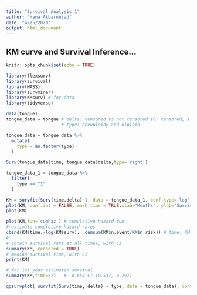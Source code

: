 ```yaml
---
title: "Survival Analysis 1"
author: "Hana Akbarnejad"
date: "4/25/2020"
output: html_document
---
```


## KM curve and Survival Inference...

```r
knitr::opts_chunk$set(echo = TRUE)

library(flexsurv)
library(survival)
library(MASS)
library(survminer)
library(KMsurv) # for data
library(tidyverse)

data(tongue)
tongue_data = tongue # delta: censored vs not censored (0: censored, 1:not censored)
                     # type: aneuploidy and diploid

tongue_data = tongue_data %>% 
  mutate(
    type = as.factor(type)
  )

Surv(tongue_data$time, tongue_data$delta,type='right')
```

```r
tongue_data_1 = tongue_data %>% 
  filter(
    type == "1"
  )

KM = survfit(Surv(time,delta)~1, data = tongue_data_1, conf.type='log')
plot(KM, conf.int = FALSE, mark.time = TRUE,xlab="Months", ylab="Survival Probability", main="Tumor Type KM curve", cex.lab=1.5, cex.main=1.5)
plot(KM)

plot(KM,fun='cumhaz') # cumulative hazard fun
# estimate cumulative hazard rates
cbind(KM$time,-log(KM$surv),  cumsum(KM$n.event/KM$n.risk)) # time, KM est, Nelson-Aalen Estimator
#
# obtain survival rate at all times, with CI
summary(KM, censored = TRUE)
# median survival time, with CI
print(KM)

# for 1st year estimated survival
summary(KM,time=52)   #  0.654 CI:(0.537, 0.797)

ggsurvplot( survfit(Surv(time, delta) ~ type, data = tongue_data), conf.int=TRUE)
```

